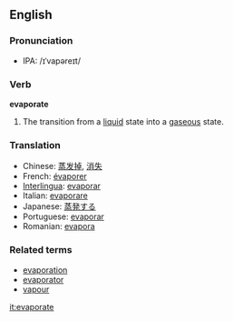 ==English==
===Pronunciation===
*IPA: /ɪˈvapəreɪt/
===Verb===
'''evaporate'''

#The transition from a [[liquid]] state into a [[gas]]eous state.

===Translation===
*Chinese: [[蒸发掉]], [[消失]]
*French: [[évaporer]]
*[[Interlingua]]: [[evaporar]]
*Italian: [[evaporare]]
*Japanese: [[蒸発する]]
*Portuguese: [[evaporar]]
*Romanian: [[evapora]]

===Related terms===
*[[evaporation]]
*[[evaporator]]
*[[vapour]]

[[it:evaporate]]